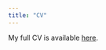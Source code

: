 ```yaml
---
title: "CV"
---
```

My full CV is available [here](https://drive.google.com/file/d/1UDy3U7YdBVu5FAALykCGZQv3Pk3MtSCU/view?usp=sharing).
